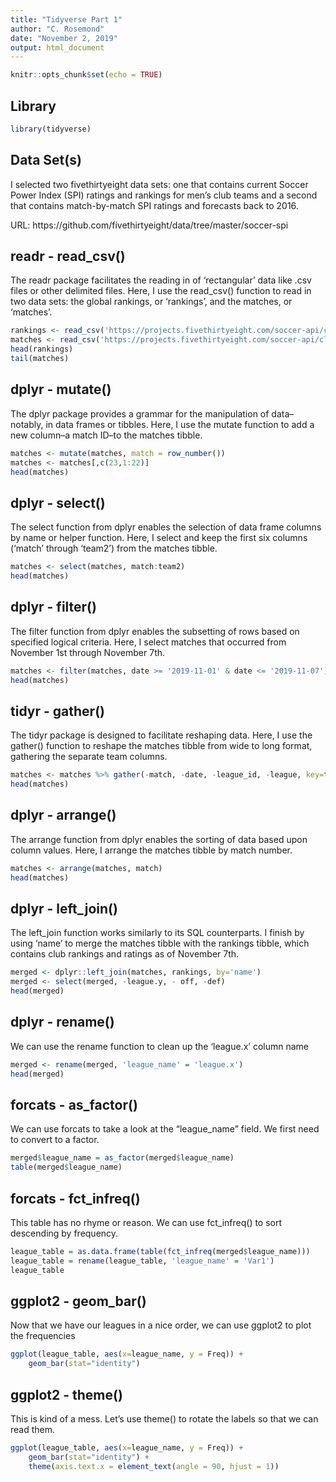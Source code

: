 ---
title: "Tidyverse Part 1"
author: "C. Rosemond"
date: "November 2, 2019"
output: html_document
---


```{r setup, include=FALSE}
knitr::opts_chunk$set(echo = TRUE)
```

## Library

```{r library, message=FALSE}
library(tidyverse)
```

## Data Set(s)
I selected two fivethirtyeight data sets: one that contains current Soccer Power Index (SPI) ratings and rankings for men's club teams and a second that contains match-by-match SPI ratings and forecasts back to 2016.

URL: https://github.com/fivethirtyeight/data/tree/master/soccer-spi

## readr - read_csv()
The readr package facilitates the reading in of 'rectangular' data like .csv files or other delimited files. Here, I use the read_csv() function to read in two data sets: the global rankings, or 'rankings', and the matches, or 'matches'.

```{r read_csv1, eval=TRUE, message=FALSE}
rankings <- read_csv('https://projects.fivethirtyeight.com/soccer-api/club/spi_global_rankings.csv')
matches <- read_csv('https://projects.fivethirtyeight.com/soccer-api/club/spi_matches.csv')
head(rankings)
tail(matches)
```


## dplyr - mutate()
The dplyr package provides a grammar for the manipulation of data--notably, in data frames or tibbles. Here, I use the mutate function to add a new column--a match ID--to the matches tibble.

```{r mutate, eval=TRUE}
matches <- mutate(matches, match = row_number())
matches <- matches[,c(23,1:22)]
head(matches)
```


## dplyr - select()
The select function from dplyr enables the selection of data frame columns by name or helper function. Here, I select and keep the first six columns ('match' through 'team2') from the matches tibble.

```{r select, eval=TRUE}
matches <- select(matches, match:team2)
head(matches)
```


## dplyr - filter()
The filter function from dplyr enables the subsetting of rows based on specified logical criteria. Here, I select matches that occurred from November 1st through November 7th.

```{r filter, eval=TRUE}
matches <- filter(matches, date >= '2019-11-01' & date <= '2019-11-07')
head(matches)
```


## tidyr - gather()
The tidyr package is designed to facilitate reshaping data. Here, I use the gather() function to reshape the matches tibble from wide to long format, gathering the separate team columns.

```{r gather, eval=TRUE}
matches <- matches %>% gather(-match, -date, -league_id, -league, key=team_number, value=name) %>% select(-team_number)
head(matches)
```


## dplyr - arrange()
The arrange function from dplyr enables the sorting of data based upon column values. Here, I arrange the matches tibble by match number.

```{r arrange, eval=TRUE}
matches <- arrange(matches, match)
head(matches)
```


## dplyr - left_join()
The left_join function works similarly to its SQL counterparts. I finish by using 'name' to merge the matches tibble with the rankings tibble, which contains club rankings and ratings as of November 7th.

```{r left_join, eval=TRUE}
merged <- dplyr::left_join(matches, rankings, by='name')
merged <- select(merged, -league.y, - off, -def)
head(merged)
```
## dplyr - rename()
We can use the rename function to clean up the 'league.x' column name
```{r}
merged <- rename(merged, 'league_name' = 'league.x')
head(merged)
```

## forcats - as_factor()

We can use forcats to take a look at the "league_name" field.  We first need to convert to a factor.

```{r}
merged$league_name = as_factor(merged$league_name)
table(merged$league_name)
```
## forcats - fct_infreq()

This table has no rhyme or reason.  We can use fct_infreq() to sort descending by frequency.

```{r}
league_table = as.data.frame(table(fct_infreq(merged$league_name)))
league_table = rename(league_table, 'league_name' = 'Var1')
league_table
```
## ggplot2 - geom_bar()

Now that we have our leagues in a nice order, we can use ggplot2 to plot the frequencies

```{r}
ggplot(league_table, aes(x=league_name, y = Freq)) + 
    geom_bar(stat="identity")


```

## ggplot2 - theme()

This is kind of a mess.  Let's use theme() to rotate the labels so that we can read them.

```{r}
ggplot(league_table, aes(x=league_name, y = Freq)) + 
    geom_bar(stat="identity") +
    theme(axis.text.x = element_text(angle = 90, hjust = 1))

```
